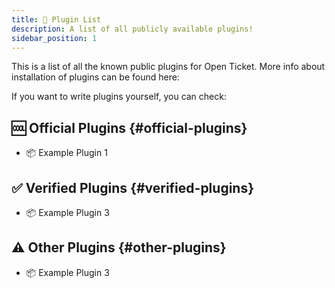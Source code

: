 ```yaml
---
title: 📜 Plugin List
description: A list of all publicly available plugins!
sidebar_position: 1
---
```


This is a list of all the known public plugins for Open Ticket.
More info about installation of plugins can be found here:
<LinkBlock mode="emoji" emoji="🔌" isdoc="true" url="docs/system/plugins" name="Plugins!" description="What are Open Ticket plugins & how to use them?"></LinkBlock>

If you want to write plugins yourself, you can check:
<LinkBlock mode="emoji" emoji="🖥️" isdoc="true" url="developer/get-started" name="Developer: Get Started!" description="A perfect beginner guide for writing OT Plugins!"></LinkBlock>

## 🆒 Official Plugins \{#official-plugins}
- <InlineLink isdoc="true" url="plugin/official/example">📦 Example Plugin 1</InlineLink>

## ✅ Verified Plugins \{#verified-plugins}
- <InlineLink isdoc="true" url="plugin/verified/example">📦 Example Plugin 3</InlineLink>

## ⚠️ Other Plugins \{#other-plugins}
- <InlineLink isdoc="true" url="plugin/other/example">📦 Example Plugin 3</InlineLink>
